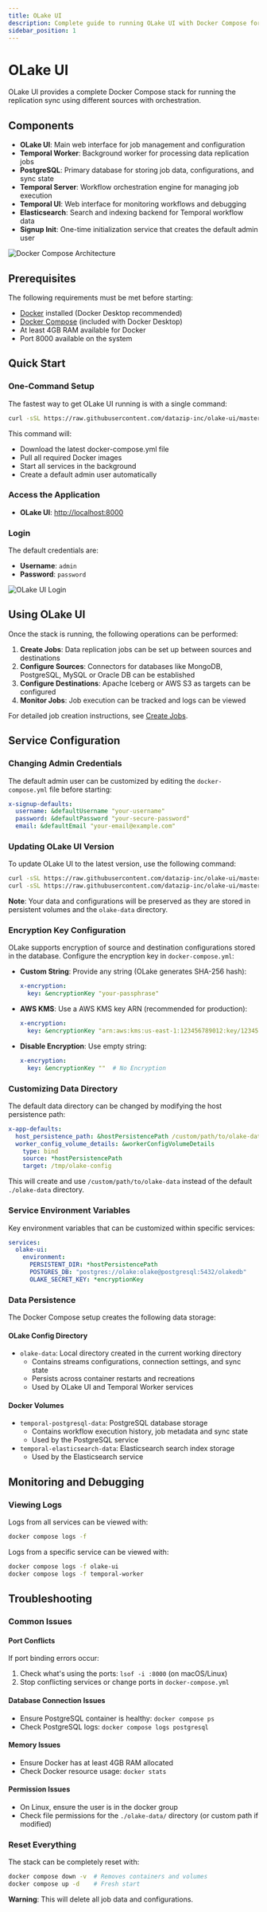 ```yaml
---
title: OLake UI
description: Complete guide to running OLake UI with Docker Compose for local development and testing
sidebar_position: 1
---
```


# OLake UI

OLake UI provides a complete Docker Compose stack for running the replication sync using different sources with orchestration.

## Components

- **OLake UI**: Main web interface for job management and configuration
- **Temporal Worker**: Background worker for processing data replication jobs
- **PostgreSQL**: Primary database for storing job data, configurations, and sync state
- **Temporal Server**: Workflow orchestration engine for managing job execution
- **Temporal UI**: Web interface for monitoring workflows and debugging
- **Elasticsearch**: Search and indexing backend for Temporal workflow data
- **Signup Init**: One-time initialization service that creates the default admin user

<div style={{textAlign: 'center'}}>

![Docker Compose Architecture](/img/docker-compose-architecture.png)

</div>

## Prerequisites

The following requirements must be met before starting:
- [Docker](https://docs.docker.com/get-docker/) installed (Docker Desktop recommended)
- [Docker Compose](https://docs.docker.com/compose/) (included with Docker Desktop)
- At least 4GB RAM available for Docker
- Port 8000 available on the system

## Quick Start

### One-Command Setup

The fastest way to get OLake UI running is with a single command:

```bash
curl -sSL https://raw.githubusercontent.com/datazip-inc/olake-ui/master/docker-compose.yml | docker compose -f - up -d
```

This command will:
- Download the latest docker-compose.yml file
- Pull all required Docker images
- Start all services in the background
- Create a default admin user automatically

### Access the Application

- **OLake UI**: [http://localhost:8000](http://localhost:8000)

### Login

The default credentials are:
- **Username**: `admin`
- **Password**: `password`

![OLake UI Login](/img/docs/jobs/olake-job-0.png)

## Using OLake UI

Once the stack is running, the following operations can be performed:

1. **Create Jobs**: Data replication jobs can be set up between sources and destinations
2. **Configure Sources**: Connectors for databases like MongoDB, PostgreSQL, MySQL or Oracle DB can be established
3. **Configure Destinations**: Apache Iceberg or AWS S3 as targets can be configured
4. **Monitor Jobs**: Job execution can be tracked and logs can be viewed

For detailed job creation instructions, see [Create Jobs](../jobs/create-jobs).

## Service Configuration

### Changing Admin Credentials

The default admin user can be customized by editing the `docker-compose.yml` file before starting:

```yaml
x-signup-defaults:
  username: &defaultUsername "your-username"
  password: &defaultPassword "your-secure-password"
  email: &defaultEmail "your-email@example.com"
```

### Updating OLake UI Version

To update OLake UI to the latest version, use the following command:

```bash
curl -sSL https://raw.githubusercontent.com/datazip-inc/olake-ui/master/docker-compose.yml | docker compose -f - down && \
curl -sSL https://raw.githubusercontent.com/datazip-inc/olake-ui/master/docker-compose.yml | docker compose -f - up -d
```

**Note**: Your data and configurations will be preserved as they are stored in persistent volumes and the `olake-data` directory.

### Encryption Key Configuration

OLake supports encryption of source and destination configurations stored in the database. Configure the encryption key in `docker-compose.yml`:

- **Custom String**: Provide any string (OLake generates SHA-256 hash):

  ```yaml
  x-encryption:
    key: &encryptionKey "your-passphrase"
  ```

- **AWS KMS**: Use a AWS KMS key ARN (recommended for production):

  ```yaml
  x-encryption:
    key: &encryptionKey "arn:aws:kms:us-east-1:123456789012:key/12345678-1234-1234-1234-123456789012"
  ```

- **Disable Encryption**: Use empty string:

  ```yaml
  x-encryption:
    key: &encryptionKey ""  # No Encryption
  ```

### Customizing Data Directory

The default data directory can be changed by modifying the host persistence path:

```yaml
x-app-defaults:
  host_persistence_path: &hostPersistencePath /custom/path/to/olake-data
  worker_config_volume_details: &workerConfigVolumeDetails
    type: bind
    source: *hostPersistencePath
    target: /tmp/olake-config
```

This will create and use `/custom/path/to/olake-data` instead of the default `./olake-data` directory.

### Service Environment Variables

Key environment variables that can be customized within specific services:

```yaml
services:
  olake-ui:
    environment:
      PERSISTENT_DIR: *hostPersistencePath
      POSTGRES_DB: "postgres://olake:olake@postgresql:5432/olakedb"
      OLAKE_SECRET_KEY: *encryptionKey
```

### Data Persistence

The Docker Compose setup creates the following data storage:

#### OLake Config Directory
- `olake-data`: Local directory created in the current working directory
  - Contains streams configurations, connection settings, and sync state
  - Persists across container restarts and recreations
  - Used by OLake UI and Temporal Worker services

#### Docker Volumes
- `temporal-postgresql-data`: PostgreSQL database storage
  - Contains workflow execution history, job metadata and sync state
  - Used by the PostgreSQL service
- `temporal-elasticsearch-data`: Elasticsearch search index storage
  - Used by the Elasticsearch service

## Monitoring and Debugging

### Viewing Logs

Logs from all services can be viewed with:
```bash
docker compose logs -f
```

Logs from a specific service can be viewed with:
```bash
docker compose logs -f olake-ui
docker compose logs -f temporal-worker
```

## Troubleshooting

### Common Issues

#### Port Conflicts
If port binding errors occur:
1. Check what's using the ports: `lsof -i :8000` (on macOS/Linux)
2. Stop conflicting services or change ports in `docker-compose.yml`

#### Database Connection Issues
- Ensure PostgreSQL container is healthy: `docker compose ps`
- Check PostgreSQL logs: `docker compose logs postgresql`

#### Memory Issues
- Ensure Docker has at least 4GB RAM allocated
- Check Docker resource usage: `docker stats`

#### Permission Issues
- On Linux, ensure the user is in the docker group
- Check file permissions for the `./olake-data/` directory (or custom path if modified)

### Reset Everything

The stack can be completely reset with:
```bash
docker compose down -v  # Removes containers and volumes
docker compose up -d    # Fresh start
```

**Warning**: This will delete all job data and configurations.